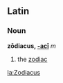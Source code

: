 ==Latin==
===Noun===
'''zōdiacus, [[Wiktionary Appendix:Latin second declension|-acī]]''' ''m''

#the [[zodiac]]

[[la:Zodiacus]]